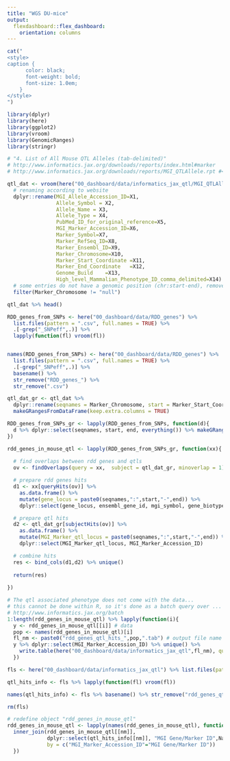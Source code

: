 ```yaml
---
title: "WGS DU-mice"
output:
  flexdashboard::flex_dashboard:
    orientation: columns
---
```



```r
cat("
<style>
caption {
      color: black;
      font-weight: bold;
      font-size: 1.0em;
    }
</style>
")
```

```r

library(dplyr)
library(here)
library(ggplot2)
library(vroom)
library(GenomicRanges)
library(stringr)
```


```r

# "4. List of All Mouse QTL Alleles (tab-delimited)"
# http://www.informatics.jax.org/downloads/reports/index.html#marker
# http://www.informatics.jax.org/downloads/reports/MGI_QTLAllele.rpt #<-- the file, no permissions for direct download

qtl_dat <- vroom(here("00_dashboard/data/informatics_jax_qtl/MGI_QTLAllele.rpt.txt"), comment = "#", col_names = FALSE) %>% 
  # renaming according to website
  dplyr::rename(MGI_Allele_Accession_ID=X1,
                Allele_Symbol = X2,
                Allele_Name = X3,
                Allele_Type = X4,
                PubMed_ID_for_original_reference=X5,
                MGI_Marker_Accession_ID=X6,
                Marker_Symbol=X7,
                Marker_RefSeq_ID=X8,
                Marker_Ensembl_ID=X9,
                Marker_Chromosome=X10,
                Marker_Start_Coordinate	=X11,
                Marker_End_Coordinate	=X12,
                Genome_Build	=X13,
                High_level_Mammalian_Phenotype_ID_comma_delimited=X14) %>% 
  # some entries do not have a genomic position (chr:start-end), remove those
  filter(Marker_Chromosome != "null")

qtl_dat %>% head()
```

```r

RDD_genes_from_SNPs <- here("00_dashboard/data/RDD_genes") %>% 
  list.files(pattern = ".csv", full.names = TRUE) %>% 
  .[-grep("_SNPeff",.)] %>% 
  lapply(function(fl) vroom(fl))


names(RDD_genes_from_SNPs) <- here("00_dashboard/data/RDD_genes") %>% 
  list.files(pattern = ".csv", full.names = TRUE) %>% 
  .[-grep("_SNPeff",.)] %>% 
  basename() %>% 
  str_remove("RDD_genes_") %>% 
  str_remove(".csv")
```

```r

qtl_dat_gr <- qtl_dat %>% 
  dplyr::rename(seqnames = Marker_Chromosome, start = Marker_Start_Coordinate, end = Marker_End_Coordinate) %>% 
  makeGRangesFromDataFrame(keep.extra.columns = TRUE)
```

```r

RDD_genes_from_SNPs_gr <- lapply(RDD_genes_from_SNPs, function(d){
  d %>% dplyr::select(seqnames, start, end, everything()) %>% makeGRangesFromDataFrame(keep.extra.columns = TRUE)
})
```

```r
rdd_genes_in_mouse_qtl <- lapply(RDD_genes_from_SNPs_gr, function(xx){
  
  # find overlaps between rdd genes and qtls
  ov <- findOverlaps(query = xx,  subject = qtl_dat_gr, minoverlap = 1)

  # prepare rdd genes hits
  d1 <- xx[queryHits(ov)] %>% 
    as.data.frame() %>% 
    mutate(gene_locus = paste0(seqnames,":",start,"-",end)) %>% 
    dplyr::select(gene_locus, ensembl_gene_id, mgi_symbol, gene_biotype)

  # prepare qtl hits
  d2 <- qtl_dat_gr[subjectHits(ov)] %>% 
    as.data.frame() %>% 
    mutate(MGI_Marker_qtl_locus = paste0(seqnames,":",start,"-",end)) %>% 
    dplyr::select(MGI_Marker_qtl_locus, MGI_Marker_Accession_ID)

  # combine hits
  res <- bind_cols(d1,d2) %>% unique()
  
  return(res)
  
})
```

```r
# The qtl associated phenotype does not come with the data...
# this cannot be done within R, so it's done as a batch query over ...
# http://www.informatics.jax.org/batch
1:length(rdd_genes_in_mouse_qtl) %>% lapply(function(i){ 
  y <- rdd_genes_in_mouse_qtl[[i]] # data
  pop <- names(rdd_genes_in_mouse_qtl)[i]
  fl_nm <- paste0("rdd_genes_qtl_hits_",pop,".tab") # output file name
  y %>% dplyr::select(MGI_Marker_Accession_ID) %>% unique() %>% 
    write.table(here("00_dashboard/data/informatics_jax_qtl",fl_nm), quote = FALSE, col.names = FALSE, row.names = FALSE) # export
  })
```

```r

fls <- here("00_dashboard/data/informatics_jax_qtl") %>% list.files(pattern = "batch_res", full.names = TRUE) 

qtl_hits_info <- fls %>% lapply(function(fl) vroom(fl))

names(qtl_hits_info) <- fls %>% basename() %>% str_remove("rdd_genes_qtl_hits_ ") %>% str_remove("_batch_res")

rm(fls)
```

```r
# redefine object "rdd_genes_in_mouse_qtl"
rdd_genes_in_mouse_qtl <- lapply(names(rdd_genes_in_mouse_qtl), function(nm){
  inner_join(rdd_genes_in_mouse_qtl[[nm]], 
             dplyr::select(qtl_hits_info[[nm]], "MGI Gene/Marker ID",Name),
             by = c("MGI_Marker_Accession_ID"="MGI Gene/Marker ID"))
  })
```




